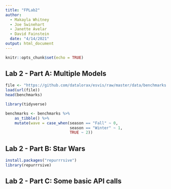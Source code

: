```yaml
---
title: "FPLab2"
author: 
  - Makayla Whitney
  - Joe Swinehart
  - Janette Avelar
  - David Fainstein
  date: "4/14/2021"
output: html_document
---
```


```r
knitr::opts_chunk$set(echo = TRUE)
```

## Lab 2 - Part A: Multiple Models
```r
file <- "https://github.com/datalorax/esvis/raw/master/data/benchmarks.rda"
load(url(file))
head(benchmarks)
```

```r
library(tidyverse)

benchmarks <- benchmarks %>%
	as_tibble() %>%
	mutate(wave = case_when(season == "Fall" ~ 0,
	                        season == "Winter" ~ 1,
	                        TRUE ~ 2))

```


## Lab 2 - Part B: Star Wars
```r
install.packages("repurrrsive")
library(repurrrsive)
```


## Lab 2 - Part C: Some basic API calls



